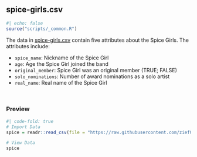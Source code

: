 ## spice-girls.csv {#spicegirls}

```r
#| echo: false
source("scripts/_common.R")
```

The data in [spice-girls.csv](https://raw.githubusercontent.com/zief0002/modeling/main/data/spice_girls.csv) contain five attributes about the Spice Girls. The attributes include:

- `spice_name`: Nickname of the Spice Girl
- `age`: Age the Spice Girl joined the band
- `original_member`: Spice Girl was an original member (TRUE; FALSE)
- `solo_nominations`: Number of award nominations as a solo artist
- `real_name`: Real name of the Spice Girl

<br />


### Preview

```r
#| code-fold: true
# Import Data
spice = readr::read_csv(file = "https://raw.githubusercontent.com/zief0002/modeling/main/data/spice-girls.csv")

# View Data
spice
```



<br />


